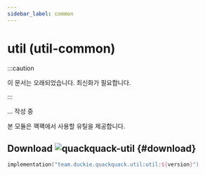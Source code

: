 ```yaml
---
sidebar_label: common
---
```


# util (util-common)

:::caution

이 문서는 오래되었습니다. 최신화가 필요합니다.

:::

... 작성 중

본 모듈은 꽥꽥에서 사용할 유틸을 제공합니다.

## Download ![quackquack-util](https://img.shields.io/maven-central/v/team.duckie.quackquack.util/util?style=flat-square) {#download}

```kotlin
implementation("team.duckie.quackquack.util:util:${version}")
```
